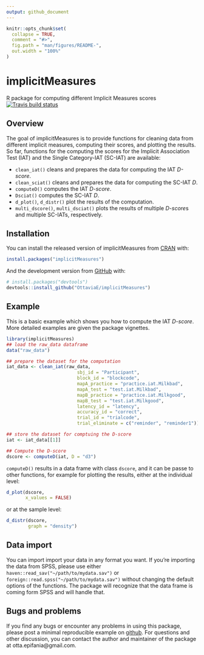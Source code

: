```yaml
---
output: github_document
---
```


<!-- README.md is generated from README.Rmd. Please edit that file -->

```r
knitr::opts_chunk$set(
  collapse = TRUE,
  comment = "#>",
  fig.path = "man/figures/README-",
  out.width = "100%"
)
```
# implicitMeasures

R package for computing different Implicit Measures scores
  <!-- badges: start -->
  [![Travis build status](https://travis-ci.org/OttaviaE/implicitMeasures.svg?branch=master)](https://travis-ci.org/OttaviaE/implicitMeasures)
  <!-- badges: end -->
  
## Overview

The goal of implicitMeasures is to provide functions for cleaning data from different implicit measures, computing their scores, and plotting the results. So far, functions for the computing the scores for the Implicit Association Test (IAT) and the Single Category-IAT (SC-IAT) are available: 


* `clean_iat()` cleans and prepares the data for computing the IAT *D-score*.
* `clean_sciat()` cleans and prepares the data for computing the SC-IAT *D*.
* `computeD()` computes the IAT *D-score*.
* `Dsciat()` computes the SC-IAT *D*.
* `d_plot()`, `d_distr()` plot the results of the computation.
* `multi_dscore()`, `multi_dsciat()` plots the results of multiple *D-score*s and multiple SC-IATs, respectively.


## Installation

You can install the released version of implicitMeasures from [CRAN](https://CRAN.R-project.org) with:

``` r
install.packages("implicitMeasures")
```

And the development version from [GitHub](https://github.com/) with:

``` r
# install.packages("devtools")
devtools::install_github("OttaviaE/implicitMeasures")
```
## Example

This is a basic example which shows you how to compute the IAT *D-score*. More detailed examples are given the package vignettes.

```r
library(implicitMeasures)
## load the raw_data dataframe
data("raw_data")

## prepare the dataset for the computation
iat_data <- clean_iat(raw_data, 
                          sbj_id = "Participant",
                          block_id = "blockcode",
                          mapA_practice = "practice.iat.Milkbad",
                          mapA_test = "test.iat.Milkbad",
                          mapB_practice = "practice.iat.Milkgood",
                          mapB_test = "test.iat.Milkgood",
                          latency_id = "latency",
                          accuracy_id = "correct",
                          trial_id = "trialcode",
                          trial_eliminate = c("reminder", "reminder1"))

## store the dataset for comptuing the D-score
iat <- iat_data[[1]]

## Compute the D-score
dscore <- computeD(iat, D = "d3")
```

`computeD()` results in a data frame with class `dscore`, and it can be passe to other functions, for example for plotting the results, either at the individual level: 

```r
d_plot(dscore, 
       x_values = FALSE)
```
or at the sample level: 

```r
d_distr(dscore, 
        graph = "density")
```

## Data import

You can import import your data in any format you want. If you're importing the data from SPSS, please use either `haven::read_sav("~/path/to/mydata.sav")` or `foreign::read.spss("~/path/to/mydata.sav")` without changing the default options of the functions. The package will recognize that the data frame is coming form SPSS and will handle that. 

## Bugs and problems

If you find any bugs or encounter any problems in using this package, please post a minimal reproducible example on [github](https://github.com/OttaviaE/implicitMeasures/issues). 
For questions and other discussion, you can contact the author and maintainer of the package at otta.epifania@gmail.com. 
